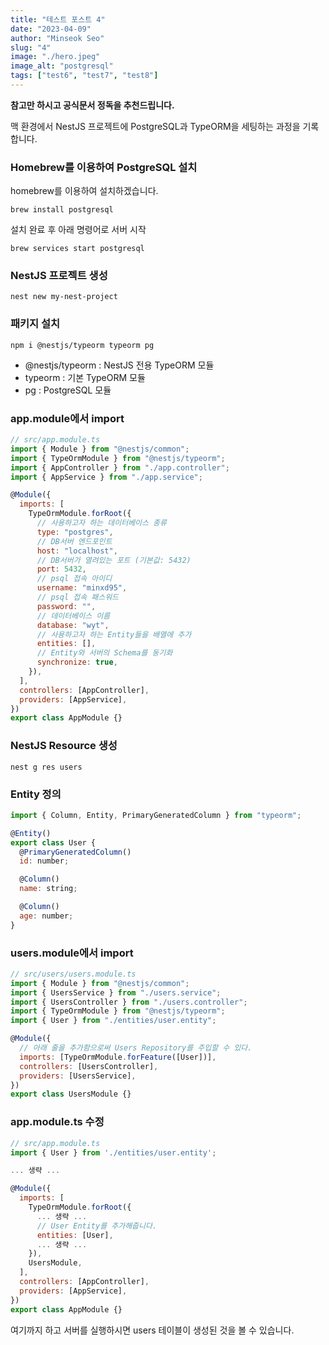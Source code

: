 ```yaml
---
title: "테스트 포스트 4"
date: "2023-04-09"
author: "Minseok Seo"
slug: "4"
image: "./hero.jpeg"
image_alt: "postgresql"
tags: ["test6", "test7", "test8"]
---
```


**참고만 하시고 공식문서 정독을 추천드립니다.**

맥 환경에서 NestJS 프로젝트에 PostgreSQL과 TypeORM을 세팅하는 과정을 기록합니다.

### Homebrew를 이용하여 PostgreSQL 설치

homebrew를 이용하여 설치하겠습니다.

```shell
brew install postgresql
```

설치 완료 후 아래 명령어로 서버 시작

```shell
brew services start postgresql
```

### NestJS 프로젝트 생성

```shell
nest new my-nest-project
```

### 패키지 설치

```shell
npm i @nestjs/typeorm typeorm pg
```

- @nestjs/typeorm : NestJS 전용 TypeORM 모듈
- typeorm : 기본 TypeORM 모듈
- pg : PostgreSQL 모듈

### app.module에서 import

```javascript
// src/app.module.ts
import { Module } from "@nestjs/common";
import { TypeOrmModule } from "@nestjs/typeorm";
import { AppController } from "./app.controller";
import { AppService } from "./app.service";

@Module({
  imports: [
    TypeOrmModule.forRoot({
      // 사용하고자 하는 데이터베이스 종류
      type: "postgres",
      // DB서버 엔드포인트
      host: "localhost",
      // DB서버가 열려있는 포트 (기본값: 5432)
      port: 5432,
      // psql 접속 아이디
      username: "minxd95",
      // psql 접속 패스워드
      password: "",
      // 데이터베이스 이름
      database: "wyt",
      // 사용하고자 하는 Entity들을 배열에 추가
      entities: [],
      // Entity와 서버의 Schema를 동기화
      synchronize: true,
    }),
  ],
  controllers: [AppController],
  providers: [AppService],
})
export class AppModule {}
```

### NestJS Resource 생성

```shell
nest g res users
```

### Entity 정의

```javascript
import { Column, Entity, PrimaryGeneratedColumn } from "typeorm";

@Entity()
export class User {
  @PrimaryGeneratedColumn()
  id: number;

  @Column()
  name: string;

  @Column()
  age: number;
}
```

### users.module에서 import

```javascript
// src/users/users.module.ts
import { Module } from "@nestjs/common";
import { UsersService } from "./users.service";
import { UsersController } from "./users.controller";
import { TypeOrmModule } from "@nestjs/typeorm";
import { User } from "./entities/user.entity";

@Module({
  // 아래 줄을 추가함으로써 Users Repository를 주입할 수 있다.
  imports: [TypeOrmModule.forFeature([User])],
  controllers: [UsersController],
  providers: [UsersService],
})
export class UsersModule {}
```

### app.module.ts 수정

```javascript
// src/app.module.ts
import { User } from './entities/user.entity';

... 생략 ...

@Module({
  imports: [
    TypeOrmModule.forRoot({
      ... 생략 ...
      // User Entity를 추가해줍니다.
      entities: [User],
      ... 생략 ...
    }),
    UsersModule,
  ],
  controllers: [AppController],
  providers: [AppService],
})
export class AppModule {}
```

여기까지 하고 서버를 실행하시면 users 테이블이 생성된 것을 볼 수 있습니다.
